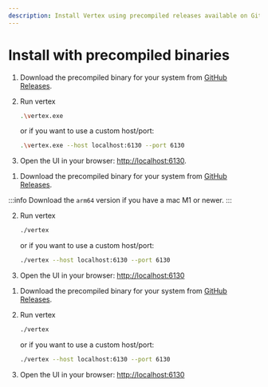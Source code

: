 ```yaml
---
description: Install Vertex using precompiled releases available on GitHub.
---
```



# Install with precompiled binaries

<Tabs groupId="operating-systems">

<TabItem value="windows" label="Windows">

1. Download the precompiled binary for your system from [GitHub Releases](https://github.com/vertex-center/vertex/releases/latest).

2. Run vertex
    ```bash
    .\vertex.exe
    ```

    or if you want to use a custom host/port:
    ```bash
    .\vertex.exe --host localhost:6130 --port 6130
    ```

3. Open the UI in your browser: [http://localhost:6130](http://localhost:6130).

</TabItem>

<TabItem value="macos" label="macOS">

1. Download the precompiled binary for your system from [GitHub Releases](https://github.com/vertex-center/vertex/releases/latest).

:::info
Download the <code>arm64</code> version if you have a mac M1 or newer.
:::

2. Run vertex
    ```bash
    ./vertex
    ```

    or if you want to use a custom host/port:
    ```bash
    ./vertex --host localhost:6130 --port 6130
    ```

3. Open the UI in your browser: [http://localhost:6130](http://localhost:6130)

</TabItem>

<TabItem value="linux" label="Linux">

1. Download the precompiled binary for your system from [GitHub Releases](https://github.com/vertex-center/vertex/releases/latest).

2. Run vertex
    ```bash
    ./vertex
    ```

    or if you want to use a custom host/port:
    ```bash
    ./vertex --host localhost:6130 --port 6130
    ```

3. Open the UI in your browser: [http://localhost:6130](http://localhost:6130)

</TabItem>

</Tabs>